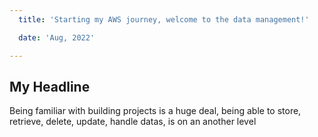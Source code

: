 ```yaml
---
  title: 'Starting my AWS journey, welcome to the data management!'

  date: 'Aug, 2022'

---
```


## My Headline

  Being familiar with building projects is a huge deal, being able to store, retrieve, delete, update, handle datas, is on an another level
